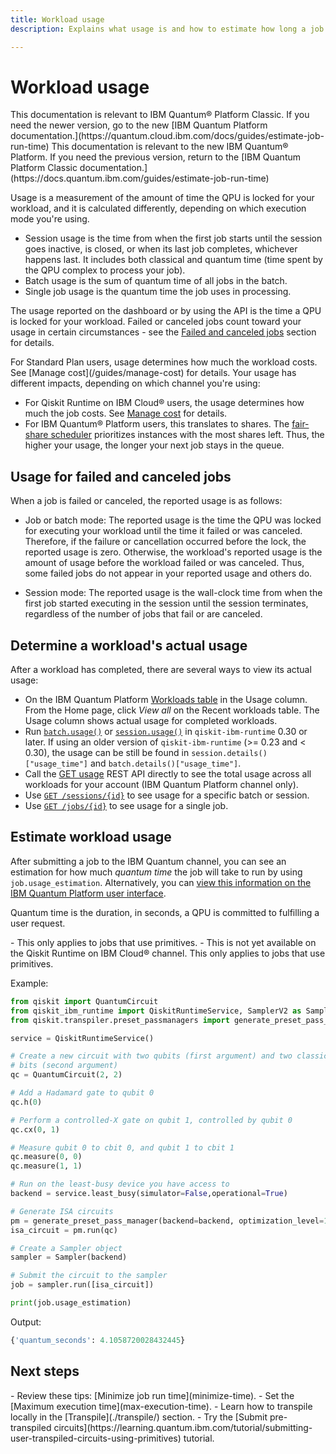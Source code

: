 ```yaml
---
title: Workload usage
description: Explains what usage is and how to estimate how long a job that uses a primitive will take to run

---
```


<span id="usage"></span>
# Workload usage

<LegacyContent>
<Admonition type="note">
This documentation is relevant to IBM Quantum&reg; Platform Classic. If you need the newer version, go to the new [IBM Quantum Platform documentation.](https://quantum.cloud.ibm.com/docs/guides/estimate-job-run-time)
</Admonition>
</LegacyContent>
<CloudContent>
<Admonition type="note">
This documentation is relevant to the new IBM Quantum&reg; Platform. If you need the previous version, return to the [IBM Quantum Platform Classic documentation.](https://docs.quantum.ibm.com/guides/estimate-job-run-time)
</Admonition>
</CloudContent>

Usage is a measurement of the amount of time the QPU is locked for your workload, and it is calculated differently, depending on which execution mode you're using.

* Session usage is the time from when the first job starts until the session goes inactive, is closed, or when its last job completes, whichever happens last. It includes both classical and quantum time (time spent by the QPU complex to process your job).
* Batch usage is the sum of quantum time of all jobs in the batch.
* Single job usage is the quantum time the job uses in processing.

The usage reported on the dashboard or by using the API is the time a QPU is locked for your workload. Failed or canceled jobs count toward your usage in certain circumstances - see the [Failed and canceled jobs](#failed-job) section for details.

<CloudContent>
For Standard Plan users, usage determines how much the workload costs. See [Manage cost](/guides/manage-cost) for details.
</CloudContent>

<LegacyContent>
Your usage has different impacts, depending on which channel you're using:

- For Qiskit Runtime on IBM Cloud&reg; users, the usage determines how much the job costs.  See [Manage cost](/guides/manage-cost) for details.
- For IBM Quantum&reg; Platform users, this translates to shares. The [fair-share scheduler](/guides/fair-share-scheduler) prioritizes instances with the most shares left. Thus, the higher your usage, the longer your next job stays in the queue.
</LegacyContent>

<span id="failed-job"></span>
## Usage for failed and canceled jobs

When a job is failed or canceled, the reported usage is as follows:

* Job or batch mode: The reported usage is the time the QPU was locked for executing your workload until the time it failed or was canceled. Therefore, if the failure or cancellation occurred before the lock, the reported usage is zero. Otherwise, the workload's reported usage is the amount of usage before the workload failed or was canceled. Thus, some failed jobs do not appear in your reported usage and others do.

* Session mode: The reported usage is the wall-clock time from when the first job started executing in the session until the session terminates, regardless of the number of jobs that fail or are canceled.

<span id="view-usage"></span>
## Determine a workload's actual usage

After a workload has completed, there are several ways to view its actual usage:

- On the IBM Quantum Platform [Workloads table](https://quantum.ibm.com/workloads) in the Usage column.  From the Home page, click *View all* on the Recent workloads table.  The Usage column shows actual usage for completed workloads.
- Run [`batch.usage()`](/api/qiskit-ibm-runtime/batch#usage) or [`session.usage()`](/api/qiskit-ibm-runtime/session#usage) in `qiskit-ibm-runtime` 0.30 or later.  If using an older version of `qiskit-ibm-runtime` (>= 0.23 and < 0.30), the usage can be still be found in `session.details()["usage_time"]` and `batch.details()["usage_time"]`.
- Call the [GET usage](/api/runtime/tags/usage#tags__usage) REST API directly to see the total usage across all workloads for your account (IBM Quantum Platform channel only).
- Use [`GET /sessions/{id}`](/api/runtime/tags/sessions#tags__sessions__operations__GetSessionDetailsExtendedController_getSessionDetails) to see usage for a specific batch or session.
- Use [`GET /jobs/{id}`](/api/runtime/tags/jobs#tags__jobs__operations__GetJobByIdController_getJobById) to see usage for a single job.

## Estimate workload usage

After submitting a job to the IBM Quantum channel, you can see an estimation for how much _quantum time_ the job will take to run by using `job.usage_estimation`.  Alternatively, you can [view this information on the IBM Quantum Platform user interface](#view-usage).

Quantum time is the duration, in seconds, a QPU is committed to fulfilling a user request.

<LegacyContent>
<Admonition type="note" title="Notes">
    - This only applies to jobs that use primitives.
    - This is not yet available on the Qiskit Runtime on IBM Cloud&reg; channel.
</Admonition>
</LegacyContent>
<CloudContent>
<Admonition type="note">
This only applies to jobs that use primitives.
</Admonition>
</CloudContent>

Example:

```python
from qiskit import QuantumCircuit
from qiskit_ibm_runtime import QiskitRuntimeService, SamplerV2 as Sampler
from qiskit.transpiler.preset_passmanagers import generate_preset_pass_manager

service = QiskitRuntimeService()

# Create a new circuit with two qubits (first argument) and two classical
# bits (second argument)
qc = QuantumCircuit(2, 2)

# Add a Hadamard gate to qubit 0
qc.h(0)

# Perform a controlled-X gate on qubit 1, controlled by qubit 0
qc.cx(0, 1)

# Measure qubit 0 to cbit 0, and qubit 1 to cbit 1
qc.measure(0, 0)
qc.measure(1, 1)

# Run on the least-busy device you have access to
backend = service.least_busy(simulator=False,operational=True)

# Generate ISA circuits
pm = generate_preset_pass_manager(backend=backend, optimization_level=1)
isa_circuit = pm.run(qc)

# Create a Sampler object
sampler = Sampler(backend)

# Submit the circuit to the sampler
job = sampler.run([isa_circuit])

print(job.usage_estimation)
```
Output:

```python
{'quantum_seconds': 4.1058720028432445}
```

## Next steps

<Admonition type="tip" title="Recommendations">
    - Review these tips: [Minimize job run time](minimize-time).
    - Set the [Maximum execution time](max-execution-time).
    - Learn how to transpile locally in the [Transpile](./transpile/) section.
    - Try the [Submit pre-transpiled circuits](https://learning.quantum.ibm.com/tutorial/submitting-user-transpiled-circuits-using-primitives) tutorial.
</Admonition>